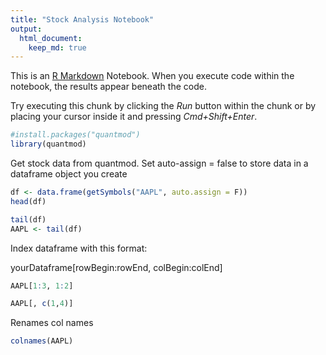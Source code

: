 ```yaml
---
title: "Stock Analysis Notebook"
output: 
  html_document:
    keep_md: true
---
```


This is an [R Markdown](http://rmarkdown.rstudio.com) Notebook. When you execute code within the notebook, the results appear beneath the code. 

Try executing this chunk by clicking the *Run* button within the chunk or by placing your cursor inside it and pressing *Cmd+Shift+Enter*. 

```r
#install.packages("quantmod") 
library(quantmod)
```

Get stock data from quantmod. Set auto-assign = false to store data in a dataframe object you create
```r
df <- data.frame(getSymbols("AAPL", auto.assign = F))
head(df)
```
```r
tail(df)
AAPL <- tail(df)
```

Index dataframe with this format:

yourDataframe[rowBegin:rowEnd, colBegin:colEnd]
```r
AAPL[1:3, 1:2]
```
```r
AAPL[, c(1,4)]
```

Renames col names
```r
colnames(AAPL)
```

